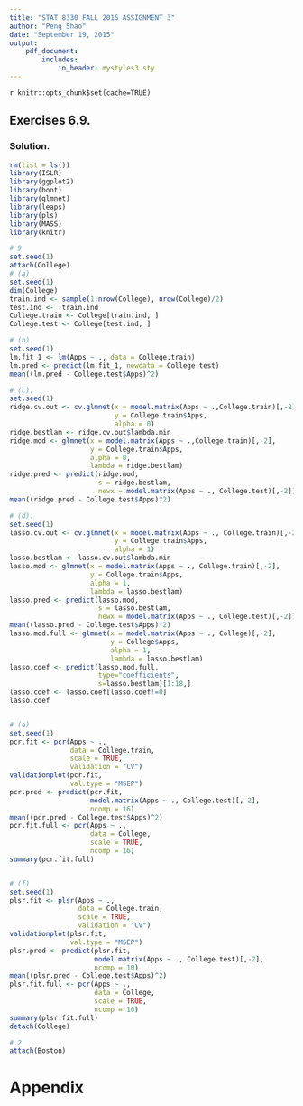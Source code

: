 ```yaml
---
title: "STAT 8330 FALL 2015 ASSIGNMENT 3"
author: "Peng Shao"
date: "September 19, 2015"
output: 
    pdf_document:
        includes:
            in_header: mystyles3.sty
---
```

`r knitr::opts_chunk$set(cache=TRUE)`

## Exercises 6.9.
### Solution.

```r
rm(list = ls())
library(ISLR)
library(ggplot2)
library(boot)
library(glmnet)
library(leaps)
library(pls)
library(MASS)
library(knitr)

# 9
set.seed(1)
attach(College)
# (a)
set.seed(1)
dim(College)
train.ind <- sample(1:nrow(College), nrow(College)/2)
test.ind <- -train.ind
College.train <- College[train.ind, ]
College.test <- College[test.ind, ]

# (b).
set.seed(1)
lm.fit_1 <- lm(Apps ~ ., data = College.train)
lm.pred <- predict(lm.fit_1, newdata = College.test)
mean((lm.pred - College.test$Apps)^2)

# (c).
set.seed(1)
ridge.cv.out <- cv.glmnet(x = model.matrix(Apps ~ .,College.train)[,-2], 
                          y = College.train$Apps, 
                          alpha = 0)
ridge.bestlam <- ridge.cv.out$lambda.min
ridge.mod <- glmnet(x = model.matrix(Apps ~ .,College.train)[,-2], 
                    y = College.train$Apps, 
                    alpha = 0, 
                    lambda = ridge.bestlam)
ridge.pred <- predict(ridge.mod,
                      s = ridge.bestlam,
                      newx = model.matrix(Apps ~ ., College.test)[,-2])
mean((ridge.pred - College.test$Apps)^2)

# (d).
set.seed(1)
lasso.cv.out <- cv.glmnet(x = model.matrix(Apps ~ ., College.train)[,-2], 
                          y = College.train$Apps, 
                          alpha = 1)
lasso.bestlam <- lasso.cv.out$lambda.min
lasso.mod <- glmnet(x = model.matrix(Apps ~ ., College.train)[,-2], 
                    y = College.train$Apps, 
                    alpha = 1, 
                    lambda = lasso.bestlam)
lasso.pred <- predict(lasso.mod,
                      s = lasso.bestlam,
                      newx = model.matrix(Apps ~ ., College.test)[,-2])
mean((lasso.pred - College.test$Apps)^2)
lasso.mod.full <- glmnet(x = model.matrix(Apps ~ ., College)[,-2], 
                         y = College$Apps, 
                         alpha = 1, 
                         lambda = lasso.bestlam)
lasso.coef <- predict(lasso.mod.full,
                      type="coefficients",
                      s=lasso.bestlam)[1:18,]
lasso.coef <- lasso.coef[lasso.coef!=0]
lasso.coef


# (e)
set.seed(1)
pcr.fit <- pcr(Apps ~ ., 
               data = College.train, 
               scale = TRUE, 
               validation = "CV")
validationplot(pcr.fit, 
               val.type = "MSEP")
pcr.pred <- predict(pcr.fit, 
                    model.matrix(Apps ~ ., College.test)[,-2], 
                    ncomp = 16)
mean((pcr.pred - College.test$Apps)^2)
pcr.fit.full <- pcr(Apps ~ ., 
                    data = College,  
                    scale = TRUE, 
                    ncomp = 16)
summary(pcr.fit.full)


# (f)
set.seed(1)
plsr.fit <- plsr(Apps ~ ., 
                 data = College.train, 
                 scale = TRUE, 
                 validation = "CV")
validationplot(plsr.fit, 
               val.type = "MSEP")
plsr.pred <- predict(plsr.fit, 
                     model.matrix(Apps ~ ., College.test)[,-2], 
                     ncomp = 10)
mean((plsr.pred - College.test$Apps)^2)
plsr.fit.full <- pcr(Apps ~ ., 
                     data = College,  
                     scale = TRUE, 
                     ncomp = 10)
summary(plsr.fit.full)
detach(College)

# 2
attach(Boston)
```

# Appendix

```r
```